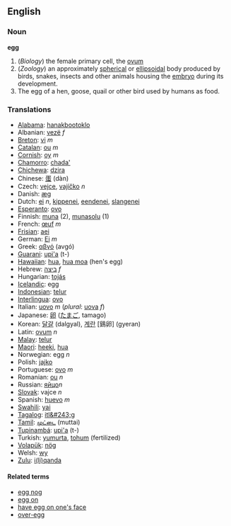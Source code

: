 ==English==
===Noun===
'''egg'''

# (''Biology'') the female primary cell, the [[ovum]]
# (''Zoology'') an approximately [[spherical]] or [[ellipsoidal]] body produced by birds, snakes, insects and other animals housing the [[embryo]] during its development.
# The egg of a hen, goose, quail or other bird used by humans as food.

=== Translations ===
*[[Alabama]]: [[hanakbootoklo]]
*Albanian: [[vezë]] ''f''
*[[Breton]]: [[vi]] ''m''
*[[Catalan]]: [[ou]] ''m''
*[[Cornish]]: [[oy]] ''m''
*[[Chamorro]]: [[chada']]
*[[Chichewa]]: [[dzira]]
*Chinese: [[蛋]] (dàn)
*Czech: [[vejce]], [[vajíčko]] ''n''
*Danish: [[æg]]
*Dutch: [[ei]] ''n'', [[kippenei]], [[eendenei]], [[slangenei]]
*[[Esperanto]]: [[ovo]]
*Finnish: [[muna]] (2), [[munasolu]] (1)
*French: [[œuf]] ''m''
*[[Frisian]]: [[aei]]
*German: [[Ei]] ''m''
*Greek: [[αβγό]] (avgó)
*[[Guarani]]: [[upi'a]] (t-)
*[[Hawaiian]]: [[hua]], [[hua moa]] (hen's egg)
*Hebrew: [[ביצה]] ''f''
*Hungarian: [[tojás]]
*[[Icelandic]]: egg
*[[Indonesian]]: [[telur]]
*[[Interlingua]]: [[ovo]]
*Italian: [[uovo]] ''m'' (''plural'': [[uova]] ''f'')
*Japanese: [[卵]] ([[たまご]], tamago)
*Korean: [[달걀]] (dalgyal), [[계란]] [鷄卵] (gyeran)
*Latin: [[ovum]] ''n''
*[[Malay]]: [[telur]]
*[[Maori]]: [[heeki]], [[hua]]
*Norwegian: egg ''n''
*Polish: [[jajko]]
*Portuguese: [[ovo]] ''m''
*Romanian: [[ou]] ''n''
*Russian: [[яйцо]]''n''
*[[Slovak]]:  vajce  ''n''
*Spanish: [[huevo]] ''m''
*[[Swahili]]: [[yai]]
*[[Tagalog]]: [[itl&#243;g]]
*[[Tamil]]: [[முட்டை]] (muttai)
*[[Tupinambá]]: [[upi'a]] (t-)
*Turkish: [[yumurta]], [[tohum]] (fertilized)
*[[Volapük]]: [[nög]]
*Welsh: [[wy]]
*[[Zulu]]: [[i(li)qanda]]

====Related terms====
*[[egg nog]]
*[[egg on]]
*[[have egg on one's face]]
*[[over-egg]]
